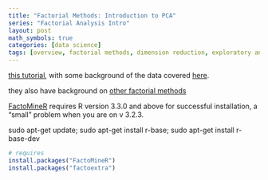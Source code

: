 ```yaml
---
title: "Factorial Methods: Introduction to PCA"
series: "Factorial Analysis Intro"
layout: post
math_symbols: true
categories: [data science]
tags: [overview, factorial methods, dimension reduction, exploratory analysis, unsupervised learning, PCA]
---
```


[this tutorial](http://www.sthda.com/english/wiki/principal-component-analysis-how-to-reveal-the-most-important-variables-in-your-data-r-software-and-data-mining), with some background of the data covered [here](http://www.sthda.com/english/wiki/factominer-and-factoextra-principal-component-analysis-visualization-r-software-and-data-mining). 


they also have background on [other factorial methods](http://www.sthda.com/english/wiki/factoextra-r-package-easy-multivariate-data-analyses-and-elegant-visualization)


[FactoMineR](https://cran.r-project.org/web/packages/FactoMineR/index.html) requires R version 3.3.0 and above for successful installation, a "small" problem when you are on v 3.2.3.

sudo apt-get update; sudo apt-get install r-base; sudo apt-get install r-base-dev

```r
# requires
install.packages("FactoMineR")
install.packages("factoextra")
```

